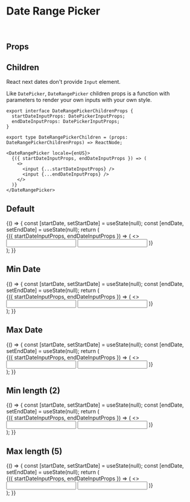 



<Meta title="Components/DateRangePicker" component={DateRangePicker} />

# Date Range Picker

<br />

## Props

<ArgsTable of="." />

## Children

React next dates don't provide `Input` element.

Like `DatePicker`, `DateRangePicker` children props is a function with parameters to render your own inputs with your own style.

```tsx
export interface DateRangePickerChildrenProps {
  startDateInputProps: DatePickerInputProps;
  endDateInputProps: DatePickerInputProps;
}

export type DateRangePickerChildren = (props: DateRangePickerChildrenProps) => ReactNode;
```

```tsx
<DateRangePicker locale={enUS}>
  {({ startDateInputProps, endDateInputProps }) => (
    <>
      <input {...startDateInputProps} />
      <input {...endDateInputProps} />
    </>
  )}
</DateRangePicker>
```

## Default

<Canvas>
  <Story name="Default">
    {() => {
      const [startDate, setStartDate] = useState(null);
      const [endDate, setEndDate] = useState(null);
      return (
        <div className="date-picker-container">
          <DateRangePicker
            locale={enUS}
            startDate={startDate}
            endDate={endDate}
            onStartDateChange={setStartDate}
            onEndDateChange={setEndDate}
            portalContainer={document.body}>
            {({ startDateInputProps, endDateInputProps }) => (
              <>
                <input {...startDateInputProps} />
                <input {...endDateInputProps} />
              </>
            )}
          </DateRangePicker>
        </div>
      );
    }}
  </Story>
</Canvas>

## Min Date

<Canvas>
  <Story name="Min Date">
    {() => {
      const [startDate, setStartDate] = useState(null);
      const [endDate, setEndDate] = useState(null);
      return (
        <div className="date-picker-container">
          <DateRangePicker
            locale={enUS}
            startDate={startDate}
            endDate={endDate}
            minDate={new Date()}
            onStartDateChange={setStartDate}
            onEndDateChange={setEndDate}
            portalContainer={document.body}>
            {({ startDateInputProps, endDateInputProps }) => (
              <>
                <input {...startDateInputProps} />
                <input {...endDateInputProps} />
              </>
            )}
          </DateRangePicker>
        </div>
      );
    }}
  </Story>
</Canvas>

## Max Date

<Canvas>
  <Story name="Max Date">
    {() => {
      const [startDate, setStartDate] = useState(null);
      const [endDate, setEndDate] = useState(null);
      return (
        <div className="date-picker-container">
          <DateRangePicker
            locale={enUS}
            startDate={startDate}
            endDate={endDate}
            maxDate={new Date()}
            onStartDateChange={setStartDate}
            onEndDateChange={setEndDate}
            portalContainer={document.body}>
            {({ startDateInputProps, endDateInputProps }) => (
              <>
                <input {...startDateInputProps} />
                <input {...endDateInputProps} />
              </>
            )}
          </DateRangePicker>
        </div>
      );
    }}
  </Story>
</Canvas>

## Min length (2)

<Canvas>
  <Story name="Min length">
    {() => {
      const [startDate, setStartDate] = useState(null);
      const [endDate, setEndDate] = useState(null);
      return (
        <div className="date-picker-container">
          <DateRangePicker
            locale={enUS}
            startDate={startDate}
            endDate={endDate}
            minLength={2}
            onStartDateChange={setStartDate}
            onEndDateChange={setEndDate}
            portalContainer={document.body}>
            {({ startDateInputProps, endDateInputProps }) => (
              <>
                <input {...startDateInputProps} />
                <input {...endDateInputProps} />
              </>
            )}
          </DateRangePicker>
        </div>
      );
    }}
  </Story>
</Canvas>

## Max length (5)

<Canvas>
  <Story name="Max length">
    {() => {
      const [startDate, setStartDate] = useState(null);
      const [endDate, setEndDate] = useState(null);
      return (
        <div className="date-picker-container">
          <DateRangePicker
            locale={enUS}
            startDate={startDate}
            endDate={endDate}
            maxLength={5}
            onStartDateChange={setStartDate}
            onEndDateChange={setEndDate}
            portalContainer={document.body}>
            {({ startDateInputProps, endDateInputProps }) => (
              <>
                <input {...startDateInputProps} />
                <input {...endDateInputProps} />
              </>
            )}
          </DateRangePicker>
        </div>
      );
    }}
  </Story>
</Canvas>

